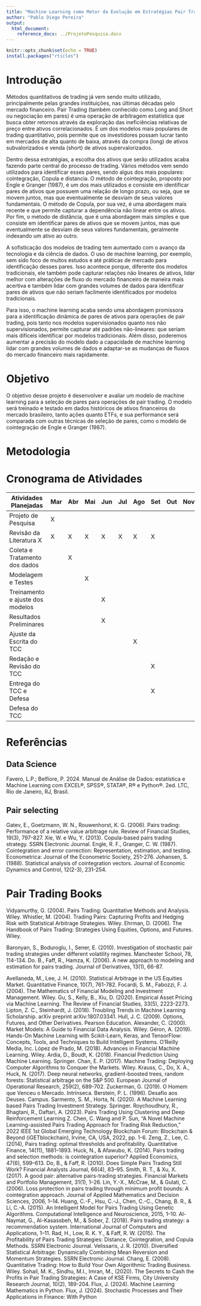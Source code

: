 ---
title: "Machine Learning como Motor da Evolução em Estratégias Pair Trading."
author: "Pablo Diego Pereira"
output:
  html_document:
    reference_docx: ../ProjetoPesquisa.docx
---

```{r setup, include=FALSE}
knitr::opts_chunk$set(echo = TRUE)
install.packages("rticles")
```

# Introdução

Métodos quantitativos de trading já vem sendo muito utilizado, principalmente pelas grandes instituições, nas últimas décadas pelo mercado financeiro. Pair Trading (também conhecido como Long and Short ou negociação em pares) é uma operação de arbitragem estatística que busca obter retornos através da exploração das ineficiências relativas de preço entre ativos correlacionados. É um dos modelos mais populares de trading quantitativo, pois permite que os investidores possam lucrar tanto em mercados de alta quanto de baixa, através da compra (long) de ativos subvalorizados e venda (short) de ativos supervalorizados.

Dentro dessa estratégias, a escolha dos ativos que serão utilizados acaba fazendo parte central do processo de trading. Vários métodos vem sendo utilizados para identificar esses pares, sendo algus dos mais populares: cointegração, Copula e distancia. O método de cointegração, proposto por Engle e Granger (1987), é um dos mais utilizados e consiste em identificar pares de ativos que possuem uma relação de longo prazo, ou seja, que se movem juntos, mas que eventualmente se desviam de seus valores fundamentais. O método de Copula, por sua vez, é uma abordagem mais recente e que permite capturar a dependência não linear entre os ativos. Por fim, o método de distância, que é uma abordagem mais simples e que consiste em identificar pares de ativos que se movem juntos, mas que eventualmente se desviam de seus valores fundamentais, geralmente indexando um ativo ao outro.

A sofisticação dos modelos de trading tem aumentado com o avanço da tecnologia e da ciência de dados. O uso de machine learning, por exemplo, sem sido foco de muitos estudos e até práticas de mercado para identificação desses pares. Isso acontece porque, diferente dos modelos tradicionais, ele também pode capturar relações não lineares de ativos, lidar melhor com alterações de fluxo do mercado financeiro de maneira mais acertiva e também lidar com grandes volumes de dados para identificar pares de ativos que não seriam facilmente identificados por modelos tradicionais.


Para isso, o machine learning acaba sendo uma abordagem promissora para a identificação dinâmica de pares de ativos para operações de pair trading, pois tanto nos modelos supervisionados quanto nos não supervisionados, permite capturar até padrões não-lineares: que seriam mais difíceis identificar por modelos tradicionais. Além disso, poderemos aumentar a precisão do modelo dado a capacidade de machine learning lidar com grandes volumes de dados e adaptar-se as mudanças de fluxos do mercado financeiro mais rapidamente. 


# Objetivo

O objetivo desse projeto é desenvolver e avaliar um modelo de machine learning para a seleção de pares para operações de pair trading. O modelo será treinado e testado em dados históricos de ativos financeiros do mercado brasileiro, tanto ações quanto ETFs, e sua performance será comparada com outras técnicas de seleção de pares, como o modelo de cointegração de Engle e Granger (1987).

# Metodologia

# Cronograma de Atividades

Atividades Planejadas | Mar | Abr | Mai | Jun | Jul | Ago | Set | Out | Nov | Dez | Jan
--- | --- | --- | --- | --- | --- | --- | --- | --- | --- | --- | ---
Projeto de Pesquisa | X
Revisão da Literatura X|X|X|X|X|X|X|X
Coleta e Tratamento dos dados ||X
Modelagem e Testes |||X
Treinamento e ajuste dos modelos ||||X
Resultados Preliminares ||||X
Ajuste da Escrita do TCC ||||||X
Redação e Revisão do TCC |||||||X
Entrega do TCC e Defesa |||||||X
Defesa do TCC ||||||||||X

# Referências

## Data Science
Favero, L.P.; Belfiore, P. 2024. Manual de Análise de Dados: estatística e Machine Learning com EXCEL®, SPSS®, STATA®, R® e Python®. 2ed. LTC, Rio de Janeiro, RJ, Brasil.

## Pair selecting
Gatev, E., Goetzmann, W. N., Rouwenhorst, K. G. (2006). Pairs trading: Performance of a relative value arbitrage rule. Review of Financial Studies, 19(3), 797-827.
Xie, W. e Wu, Y. (2013). Copula-based pairs trading strategy. SSRN Electronic Journal.
Engle, R. F., Granger, C. W. (1987). Cointegration and error correction: Representation, estimation, and testing. Econometrica: Journal of the Econometric Society, 251-276.
Johansen, S. (1988). Statistical analysis of cointegration vectors. Journal of Economic Dynamics and Control, 12(2-3), 231-254.

# Pair Trading Books
Vidyamurthy, G. (2004). Pairs Trading: Quantitative Methods and Analysis. Wiley.
Whistler, M. (2004). Trading Pairs: Capturing Profits and Hedging Risk with Statistical Arbitrage Strategies. Wiley.
Ehrman, D. (2006). The Handbook of Pairs Trading: Strategies Using Equities, Options, and Futures. Wiley.


Baronyan, S., Boduroglu, I., Sener, E. (2010). Investigation of stochastic pair trading strategies under different volatility regimes. Manchester School, 78, 114-134.
Do. B., Faff, R., Hamza, K. (2006). A new approach to modeling and estimation for pairs trading. Journal of Derivatives, 13(1), 66-87.

Avellaneda, M., Lee, J. H. (2010). Statistical Arbitrage in the US Equities Market. Quantitative Finance, 10(7), 761-782.
Focardi, S. M., Fabozzi, F. J. (2004). The Mathematics of Financial Modeling and Investment Management. Wiley.
Gu, S., Kelly, B., Xiu, D. (2020). Empirical Asset Pricing via Machine Learning. The Review of Financial Studies, 33(5), 2223-2273.
Lipton, Z. C., Steinhardt, J. (2018). Troubling Trends in Machine Learning Scholarship. arXiv preprint arXiv:1807.03341.
Hull, J. C. (2009). Options, Futures, and Other Derivatives. Pearson Education.
Alexander, C. (2000). Market Models: A Guide to Financial Data Analysis. Wiley.
Géron, A. (2019). Hands-On Machine Learning with Scikit-Learn, Keras, and TensorFlow: Concepts, Tools, and Techniques to Build Intelligent Systems. O'Reilly Media, Inc.
López de Prado, M. (2018). Advances in Financial Machine Learning. Wiley.
Ardia, D., Boudt, K. (2018). Financial Prediction Using Machine Learning. Springer.
Chan, E. P. (2017). Machine Trading: Deploying Computer Algorithms to Conquer the Markets. Wiley.
Krauss, C., Do, X. A., Huck, N. (2017). Deep neural networks, gradient-boosted trees, random forests: Statistical arbitrage on the S&P 500. European Journal of Operational Research, 259(2), 689-702.
Zuckerman, G. (2019). O Homem que Venceu o Mercado. Intrínseca.
Berstein, P. L. (1996). Desafio aos Deuses. Campus.
Sarmento, S. M., Horta, N. (2020). A Machine Learning based Pairs Trading Investment Strategy. Springer.
Roychoudhury, R., Bhagtani, R., Daftari, A. (2023). Pairs Trading Using Clustering and Deep Reinforcement Learning
Z. Chen, C. Wang and P. Sun, "A Novel Machine Learning-assisted Pairs Trading Approach for Trading Risk Reduction," 2022 IEEE 1st Global Emerging Technology Blockchain Forum: Blockchain & Beyond (iGETblockchain), Irvine, CA, USA, 2022, pp. 1-6.
Zeng, Z., Lee, C. (2014), Pairs trading: optimal thresholds and profitability. Quantitative Finance, 14(11), 1881–1893.
Huck, N., & Afawubo, K. (2014). Pairs trading and selection methods: is cointegration superior? Applied Economics, 47(6), 599–613.
Do, B., & Faff, R. (2010). Does Simple Pairs Trading Still Work? Financial Analysts Journal, 66(4), 83–95.
Smith, R. T., & Xu, X. (2017). A good pair: alternative pairs-trading strategies. Financial Markets and Portfolio Management, 31(1), 1–26.
Lin, Y.-X., McCrae, M., & Gulati, C. (2006). Loss protection in pairs trading through minimum profit bounds: A cointegration approach. Journal of Applied Mathematics and Decision Sciences, 2006, 1–14.
Huang, C.-F., Hsu, C.-J., Chen, C.-C., Chang, B. R., & Li, C.-A. (2015). An Intelligent Model for Pairs Trading Using Genetic Algorithms. Computational Intelligence and Neuroscience, 2015, 1–10.
Al-Naymat, G., Al-Kasassbeh, M., & Sober, Z. (2018). Pairs trading strategy: a recommendation system. International Journal of Computers and Applications, 1–11.
Rad, H., Low, R. K. Y., & Faff, R. W. (2015). The Profitability of Pairs Trading Strategies: Distance, Cointegration, and Copula Methods. SSRN Electronic Journal.
Velissaris, J. R. (2010). Diversified Statistical Arbitrage: Dynamically Combining Mean Reversion and Momentum Strategies. SSRN Electronic Journal.
Chang, E. (2008). Quantitative Trading: How to Build Your Own Algorithmic Trading Business. Wiley.
Sohail, M. K., Sindhu, M.I., Imran, M., (2020). The Secrets to Cash the Profits in Pair Trading Strategies: A Case of KSE Firms, City University Research Journal, 10(2), 189-204.
Flux, J. (2024). Machine Learning Mathematics in Python. 
Flux, J. (2024). Stochastic Processes and Their Applications in Finance: With Python